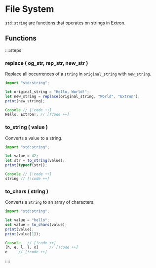 # File System

`std:string` are functions that operates on strings in Extron.

## Functions

::::steps

### replace ( og_str, rep_str, new_str )

Replace all occurrences of a `string` in `original_string` with `new_string`.

```ts
import "std:string";

let original_string = "Hello, World!";
let new_string = replace(original_string, "World", "Extron");
print(new_string);

Console // [!code ++]
Hello, Extron!; // [!code ++]
```

### to_string ( value )

Converts a value to a string.

```ts
import "std:string";

let value = 42;
let str = to_string(value);
print(typeof(str));

Console // [!code ++]
string // [!code ++]
```

### to_chars ( string )

Converts a `String` to an array of characters. 

```ts
import "std:string";

let value = "hello";
set value = to_chars(value);
print(value);
print(value[1]);

Console   // [!code ++]
[h, e, l, l, o]     // [!code ++]
e     // [!code ++]
```
::::
